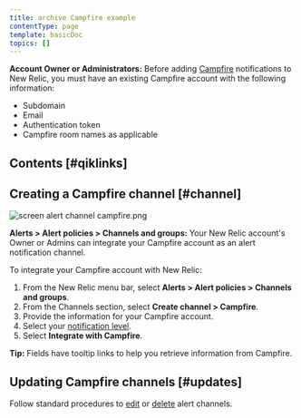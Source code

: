 ```yaml
---
title: archive Campfire example
contentType: page
template: basicDoc
topics: []
---
```


**Account Owner or Administrators:** Before adding [Campfire](http://campfirenow.com/ "Link opens in a new window") notifications to New Relic, you must have an existing Campfire account with the following information:

* Subdomain
* Email
* Authentication token
* Campfire room names as applicable

## Contents [#qiklinks]

## Creating a Campfire channel [#channel]

![screen alert channel campfire.png](./images/screen-alert-channel-campfire_0.png "screen alert channel campfire.png")

**Alerts > Alert policies > Channels and groups:** Your New Relic account's Owner or Admins can integrate your Campfire account as an alert notification channel.

To integrate your Campfire account with New Relic:

1. From the New Relic menu bar, select **Alerts > Alert policies > Channels and groups**.
2. From the Channels section, select **Create channel > Campfire**.
3. Provide the information for your Campfire account.
4. Select your [notification level](/docs/alerts/alert-policies/configuring-alerts/alert-channels-maintaining-notification-lists#levels).
5. Select **Integrate with Campfire**.

**Tip:** Fields have tooltip links to help you retrieve information from Campfire.

## Updating Campfire channels [#updates]

Follow standard procedures to [edit](/docs/alerts/alert-policies/configuring-alerts/alert-channels-maintaining-notification-lists#edit) or [delete](/docs/alerts/alert-policies/configuring-alerts/alert-channels-maintaining-notification-lists#delete) alert channels.
